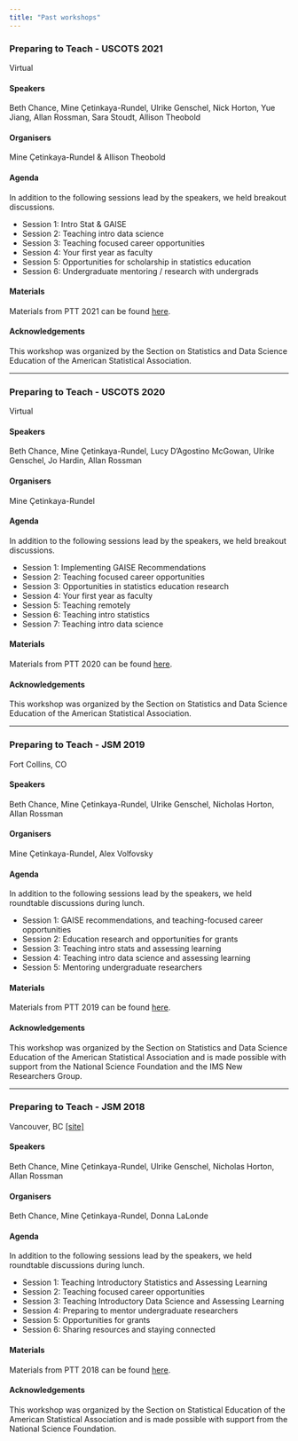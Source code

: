 ```yaml
---
title: "Past workshops"
---
```


### Preparing to Teach - USCOTS 2021

Virtual

#### Speakers

Beth Chance, Mine Çetinkaya-Rundel, Ulrike Genschel, Nick Horton, Yue Jiang, Allan Rossman, Sara Stoudt, Allison Theobold

#### Organisers

Mine Çetinkaya-Rundel & Allison Theobold

#### Agenda

In addition to the following sessions lead by the speakers, we held breakout discussions.

- Session 1: Intro Stat & GAISE
- Session 2: Teaching intro data science
- Session 3: Teaching focused career opportunities
- Session 4: Your first year as faculty
- Session 5: Opportunities for scholarship in statistics education
- Session 6: Undergraduate mentoring / research with undergrads


#### Materials

Materials from PTT 2021 can be found [here](https://github.com/mine-cetinkaya-rundel/preparing-to-teach/releases/tag/ptt-2021).

#### Acknowledgements

This workshop was organized by the Section on Statistics and Data Science Education of the American Statistical Association.

---

### Preparing to Teach - USCOTS 2020

Virtual

#### Speakers

Beth Chance, Mine Çetinkaya-Rundel, Lucy D’Agostino McGowan, Ulrike Genschel, Jo Hardin, Allan Rossman

#### Organisers

Mine Çetinkaya-Rundel

#### Agenda

In addition to the following sessions lead by the speakers, we held breakout discussions.

- Session 1: Implementing GAISE Recommendations
- Session 2: Teaching focused career opportunities
- Session 3: Opportunities in statistics education research
- Session 4: Your first year as faculty
- Session 5: Teaching remotely
- Session 6: Teaching intro statistics
- Session 7: Teaching intro data science

#### Materials

Materials from PTT 2020 can be found [here](https://github.com/mine-cetinkaya-rundel/preparing-to-teach/releases/tag/ptt-2020).

#### Acknowledgements

This workshop was organized by the Section on Statistics and Data Science Education of the American Statistical Association.

---

### Preparing to Teach - JSM 2019

Fort Collins, CO

#### Speakers

Beth Chance, Mine Çetinkaya-Rundel, Ulrike Genschel, Nicholas Horton, Allan Rossman

#### Organisers

Mine Çetinkaya-Rundel, Alex Volfovsky

#### Agenda

In addition to the following sessions lead by the speakers, we held roundtable discussions during lunch.

- Session 1: GAISE recommendations, and teaching-focused career opportunities
- Session 2: Education research and opportunities for grants
- Session 3: Teaching intro stats and assessing learning
- Session 4: Teaching intro data science and assessing learning
- Session 5: Mentoring undergraduate researchers

#### Materials

Materials from PTT 2019 can be found [here](https://github.com/mine-cetinkaya-rundel/preparing-to-teach/releases/tag/ptt-2019).

#### Acknowledgements

This workshop was organized by the Section on Statistics and Data Science Education of the American Statistical Association and is made possible with support from the National Science Foundation and the IMS New Researchers Group.

----

### Preparing to Teach - JSM 2018

Vancouver, BC [[site]](https://sites.google.com/view/preparetoteach)

#### Speakers

Beth Chance, Mine Çetinkaya-Rundel, Ulrike Genschel, Nicholas Horton, Allan Rossman

#### Organisers

Beth Chance, Mine Çetinkaya-Rundel, Donna LaLonde

#### Agenda

In addition to the following sessions lead by the speakers, we held roundtable discussions during lunch.

- Session 1: Teaching Introductory Statistics and Assessing Learning
- Session 2: Teaching focused career opportunities
- Session 3: Teaching Introductory Data Science and Assessing Learning
- Session 4: Preparing to mentor undergraduate researchers  
- Session 5: Opportunities for grants 
- Session 6: Sharing resources and staying connected

#### Materials

Materials from PTT 2018 can be found [here](https://github.com/mine-cetinkaya-rundel/preparing-to-teach/releases/tag/ptt-2018).

#### Acknowledgements

This workshop was organized by the Section on Statistical Education of the American Statistical Association and is made possible with support from the National Science Foundation.
